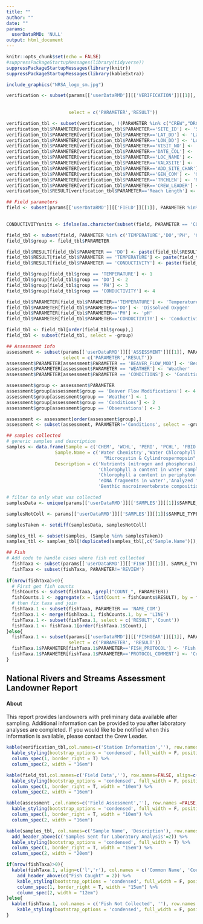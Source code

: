 ```yaml
---
title: ""
author: ""
date: ""
params:
  userDataRMD: 'NULL'
output: html_document
---
```



```r
knitr::opts_chunk$set(echo = FALSE)
#suppressPackageStartupMessages(library(tidyverse))
suppressPackageStartupMessages(library(knitr))
suppressPackageStartupMessages(library(kableExtra))


```



```r

include_graphics("NRSA_logo_sm.jpg")

verification <- subset(params[['userDataRMD']][['VERIFICATION']][[1]], PARAMETER %in% c('SITE_ID','VISIT_NO', "DATE_COL","LOC_NAME","CREW",
                                                                                               "LAT_DD","LON_DD","VALXSITE",'ADD_SITE_CHAR',
                                                                                               "GEN_COM","DRCTNS","RCHWIDTH","TRCHLEN","CREW_LEADER"),
                       select = c('PARAMETER','RESULT'))

verification_tbl <- subset(verification, !(PARAMETER %in% c("CREW","DRCTNS","RCHWIDTH" )))
verification_tbl$PARAMETER[verification_tbl$PARAMETER=='SITE_ID'] <- 'Site ID'
verification_tbl$PARAMETER[verification_tbl$PARAMETER=='LAT_DD'] <- 'Latitude'
verification_tbl$PARAMETER[verification_tbl$PARAMETER=='LON_DD'] <- 'Longitude'
verification_tbl$PARAMETER[verification_tbl$PARAMETER=='VISIT_NO'] <- 'Visit Number'
verification_tbl$PARAMETER[verification_tbl$PARAMETER=='DATE_COL'] <- 'Sample Date'
verification_tbl$PARAMETER[verification_tbl$PARAMETER=='LOC_NAME'] <- 'Location'
verification_tbl$PARAMETER[verification_tbl$PARAMETER=='VALXSITE'] <- 'Sample Type'
verification_tbl$PARAMETER[verification_tbl$PARAMETER=='ADD_SITE_CHAR'] <- 'Site Characteristics'
verification_tbl$PARAMETER[verification_tbl$PARAMETER=='GEN_COM'] <- 'General Site Comments'
verification_tbl$PARAMETER[verification_tbl$PARAMETER=='TRCHLEN'] <- 'Reach Length'
verification_tbl$PARAMETER[verification_tbl$PARAMETER=='CREW_LEADER'] <- 'Crew Leader'
verification_tbl$RESULT[verification_tbl$PARAMETER=='Reach Length'] <- paste(verification_tbl$RESULT[verification_tbl$PARAMETER=='Reach Length'], 'm', sep=' ') 

```


```r
## Field parameters
field <- subset(params[['userDataRMD']][['FIELD']][[1]], PARAMETER %in% c("LOCATION","TIME" ,"DO","TEMPERATURE" ,
                                                                                 "PH","CONDUCTIVITY","CORRECTED"))

CONDUCTIVITYunits <- ifelse(as.character(subset(field, PARAMETER == 'CORRECTED')$RESULT)=='Y', 'uS/cm @ 25C','uS/cm')

field_tbl <- subset(field, PARAMETER %in% c('TEMPERATURE','DO','PH', 'CONDUCTIVITY'), select = c('PARAMETER','RESULT'))
field_tbl$group <- field_tbl$PARAMETER

field_tbl$RESULT[field_tbl$PARAMETER == 'DO'] <- paste(field_tbl$RESULT[field_tbl$PARAMETER == 'DO'], 'mg/L', sep = ' ')
field_tbl$RESULT[field_tbl$PARAMETER == 'TEMPERATURE'] <- paste(field_tbl$RESULT[field_tbl$PARAMETER == 'TEMPERATURE'], 'C', sep = ' ')
field_tbl$RESULT[field_tbl$PARAMETER == 'CONDUCTIVITY'] <- paste(field_tbl$RESULT[field_tbl$PARAMETER == 'CONDUCTIVITY'], CONDUCTIVITYunits, sep = ' ')

field_tbl$group[field_tbl$group == 'TEMPERATURE'] <- 1
field_tbl$group[field_tbl$group == 'DO'] <- 2
field_tbl$group[field_tbl$group == 'PH'] <- 3
field_tbl$group[field_tbl$group == 'CONDUCTIVITY'] <- 4

field_tbl$PARAMETER[field_tbl$PARAMETER=='TEMPERATURE'] <- 'Temperature'
field_tbl$PARAMETER[field_tbl$PARAMETER=='DO'] <- 'Dissolved Oxygen'
field_tbl$PARAMETER[field_tbl$PARAMETER=='PH'] <- 'pH'
field_tbl$PARAMETER[field_tbl$PARAMETER=='CONDUCTIVITY'] <- 'Conductivity'

field_tbl <- field_tbl[order(field_tbl$group),]
field_tbl <- subset(field_tbl, select = -group)

```
```r
## Assessment info
assessment <- subset(params[['userDataRMD']][['ASSESSMENT']][[1]], PARAMETER %in% c('WEATHER','CONDITIONS','BEAVER_FLOW_MOD'),
                     select = c('PARAMETER','RESULT'))
assessment$PARAMETER[assessment$PARAMETER == 'BEAVER_FLOW_MOD'] <- 'Beaver Flow Modifications'
assessment$PARAMETER[assessment$PARAMETER == 'WEATHER'] <- 'Weather'
assessment$PARAMETER[assessment$PARAMETER == 'CONDITIONS'] <- 'Conditions'

assessment$group <- assessment$PARAMETER
assessment$group[assessment$group == 'Beaver Flow Modifications'] <- 4
assessment$group[assessment$group == 'Weather'] <- 1
assessment$group[assessment$group == 'Conditions'] <- 2
assessment$group[assessment$group == 'Observations'] <- 3

assessment <- assessment[order(assessment$group),]
assessment <- subset(assessment, PARAMETER!='Conditions', select = -group)

```



```r
## samples collected
# generic samples and description
samples <- data.frame(Sample = c('CHEM', 'WCHL', 'PERI', 'PCHL', 'PBIO', 'PDNA', 'MICX', 'ENTE','BENT'),
                  Sample.Name = c('Water Chemistry','Water Chlorophyll a','Periphyton Assemblage','Periphyton Chlorophyll a','Periphyton Biomass','Periphyton DNA',
                                    "Microcystin & Cylindrospermopsin", 'Enterococci','Benthic Macroinvertebrates'),
                  Description = c('Nutrients (nitrogen and phosphorus), basic anions & cations, turbidity, organic carbon',
                                  'Chlorophyll a content in water sample','Algal species composition',
                                  'Chlorophyll a content in periphyton sample','Biomass in periphyton scraping',
                                  'eDNA fragments in water','Analyzed for algal toxins in water','*E.coli* and enterococci',
                                  'Benthic macroinvertebrate composition'), stringsAsFactors=F)

# filter to only what was collected
samplesData <- unique(params[['userDataRMD']][['SAMPLES']][[1]]$SAMPLE_TYPE)[!(unique(params[['userDataRMD']][['SAMPLES']][[1]]$SAMPLE_TYPE) %in% 'SAMP')]

samplesNotColl <- params[['userDataRMD']][['SAMPLES']][[1]]$SAMPLE_TYPE[params[['userDataRMD']][['SAMPLES']][[1]]$PARAMETER=='NOT_COLLECTED' & params[['userDataRMD']][['SAMPLES']][[1]]$RESULT=='Y']

samplesTaken <- setdiff(samplesData, samplesNotColl) 

samples_tbl <- subset(samples, (Sample %in% samplesTaken))
samples_tbl <- samples_tbl[!duplicated(samples_tbl[,c('Sample.Name')]), c('Sample.Name','Description')]

```

```r
## Fish 
# Add code to handle cases where fish not collected
  fishTaxa <- subset(params[['userDataRMD']][['FISH']][[1]], SAMPLE_TYPE == 'FISH', select = c('LINE','PARAMETER','RESULT'))
  fishTaxa <- subset(fishTaxa, PARAMETER!='REVIEW')
  
if(nrow(fishTaxa)>0){
  # First get fish counts
  fishCounts <- subset(fishTaxa, grepl("COUNT_", PARAMETER))
  fishCounts.1 <- aggregate(x = list(Count = fishCounts$RESULT), by = fishCounts[c('LINE')], FUN = function(x){sum(as.numeric(x), na.rm=TRUE)})
  # then fix taxa and join
  fishTaxa.1 <- subset(fishTaxa, PARAMETER == 'NAME_COM')
  fishTaxa.1 <- merge(fishTaxa.1, fishCounts.1, by = 'LINE')
  fishTaxa.1 <- subset(fishTaxa.1, select = c('RESULT','Count'))
  fishTaxa.1 <- fishTaxa.1[order(fishTaxa.1$Count),]
}else{
  fishTaxa.1 <- subset(params[['userDataRMD']][['FISHGEAR']][[1]], PARAMETER %in% c('FISH_PROTOCOL','PROTOCOL_COMMENT'), 
                       select = c('PARAMETER', 'RESULT'))
  fishTaxa.1$PARAMETER[fishTaxa.1$PARAMETER=='FISH_PROTOCOL'] <- 'Fish Protocol Result'
  fishTaxa.1$PARAMETER[fishTaxa.1$PARAMETER=='PROTOCOL_COMMENT'] <- 'Comment'
}

```

## National Rivers and Streams Assessment Landowner Report

#### About
This report provides landowners with preliminary data available after sampling. Additional information can be provided to you after laboratory analyses are completed. If you would like to be notified when this information is available, please contact the Crew Leader.



```r
kable(verification_tbl,col.names=c('Station Information',''), row.names=FALSE, align=c('l','r')) %>%
  kable_styling(bootstrap_options = 'condensed', full_width = F, position = "float_left") %>%
  column_spec(1, border_right = T) %>%
  column_spec(2, width = "16em")

kable(field_tbl,col.names=c('Field Data',''), row.names=FALSE, align=c('l','r')) %>%
  kable_styling(bootstrap_options = 'condensed', full_width = F, position = "float_left") %>%
  column_spec(1, border_right = T, width = "10em") %>%
  column_spec(2, width = "16em")

kable(assessment ,col.names=c('Field Assessment',''), row.names =FALSE, align=c('l','r')) %>%
  kable_styling(bootstrap_options = 'condensed', full_width = F, position = "float_left") %>%
  column_spec(1, border_right = T, width = "10em") %>%
  column_spec(2, width = "16em")

```



```r

kable(samples_tbl, col.names=c('Sample Name', 'Description'), row.names = FALSE, align=c('l','r')) %>%
  add_header_above(c('Samples Sent for Laboratory Analysis'=2)) %>%
  kable_styling(bootstrap_options = 'condensed', full_width = T) %>%
  column_spec(1, border_right = T, width = "15em") %>%
  column_spec(2, width = "20em")
```



```r

if(nrow(fishTaxa)>0){
  kable(fishTaxa.1, align=c('l','r'), col.names = c('Common Name', 'Count'), row.names = FALSE) %>%
    add_header_above(c("Fish Caught" = 2)) %>%
    kable_styling(bootstrap_options = 'condensed', full_width = F, position = 'left') %>%
    column_spec(1, border_right = T, width = "15em") %>%
    column_spec(2, width = "12em")
}else{
  kable(fishTaxa.1, col.names = c('Fish Not Collected', ''), row.names = FALSE, align=c('l','r')) %>%
    kable_styling(bootstrap_options = 'condensed', full_width = F, position = 'left') 
}
```


